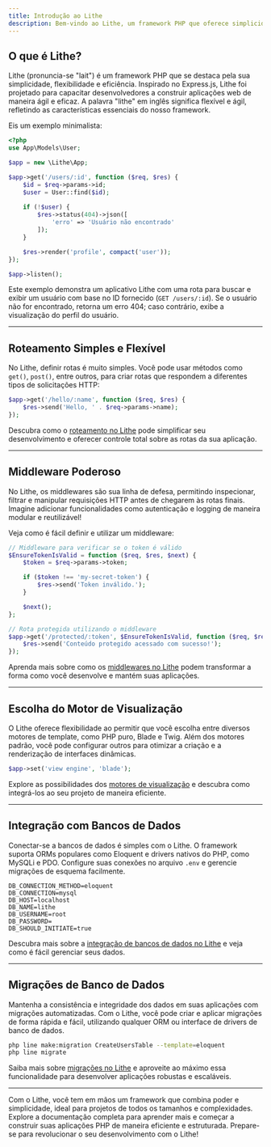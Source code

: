 ```yaml
---
title: Introdução ao Lithe 
description: Bem-vindo ao Lithe, um framework PHP que oferece simplicidade, flexibilidade e expressividade para desenvolvedores. Construa desde aplicações pequenas até plataformas web complexas de forma ágil e eficaz com o Lithe.
---
```


## O que é Lithe?

Lithe (pronuncia-se "lait") é um framework PHP que se destaca pela sua simplicidade, flexibilidade e eficiência. Inspirado no Express.js, Lithe foi projetado para capacitar desenvolvedores a construir aplicações web de maneira ágil e eficaz. A palavra "lithe" em inglês significa flexível e ágil, refletindo as características essenciais do nosso framework.

Eis um exemplo minimalista:

```php
<?php
use App\Models\User;

$app = new \Lithe\App;

$app->get('/users/:id', function ($req, $res) {
    $id = $req->params->id;
    $user = User::find($id);
    
    if (!$user) {
        $res->status(404)->json([
            'erro' => 'Usuário não encontrado'
        ]);
    } 

    $res->render('profile', compact('user'));
});

$app->listen(); 
```
Este exemplo demonstra um aplicativo Lithe com uma rota para buscar e exibir um usuário com base no ID fornecido (`GET /users/:id`). Se o usuário não for encontrado, retorna um erro 404; caso contrário, exibe a visualização do perfil do usuário.

---

## Roteamento Simples e Flexível

No Lithe, definir rotas é muito simples. Você pode usar métodos como `get()`, `post()`, entre outros, para criar rotas que respondem a diferentes tipos de solicitações HTTP:

```php
$app->get('/hello/:name', function ($req, $res) {
    $res->send('Hello, ' . $req->params->name);
});
```

Descubra como o [roteamento no Lithe](/docs/the-basics/routing) pode simplificar seu desenvolvimento e oferecer controle total sobre as rotas da sua aplicação.

---

## Middleware Poderoso

No Lithe, os middlewares são sua linha de defesa, permitindo inspecionar, filtrar e manipular requisições HTTP antes de chegarem às rotas finais. Imagine adicionar funcionalidades como autenticação e logging de maneira modular e reutilizável!

Veja como é fácil definir e utilizar um middleware:

```php
// Middleware para verificar se o token é válido
$EnsureTokenIsValid = function ($req, $res, $next) {
    $token = $req->params->token;

    if ($token !== 'my-secret-token') {
        $res->send('Token inválido.');
    }

    $next();
};

// Rota protegida utilizando o middleware
$app->get('/protected/:token', $EnsureTokenIsValid, function ($req, $res) {
    $res->send('Conteúdo protegido acessado com sucesso!');
});
```

Aprenda mais sobre como os [middlewares no Lithe](/docs/the-basics/middleware) podem transformar a forma como você desenvolve e mantém suas aplicações.

---

## Escolha do Motor de Visualização

O Lithe oferece flexibilidade ao permitir que você escolha entre diversos motores de template, como PHP puro, Blade e Twig. Além dos motores padrão, você pode configurar outros para otimizar a criação e a renderização de interfaces dinâmicas.
```php
$app->set('view engine', 'blade');
```

Explore as possibilidades dos [motores de visualização](/docs/the-basics/template-engines) e descubra como integrá-los ao seu projeto de maneira eficiente.

---

## Integração com Bancos de Dados

Conectar-se a bancos de dados é simples com o Lithe. O framework suporta ORMs populares como Eloquent e drivers nativos do PHP, como MySQLi e PDO. Configure suas conexões no arquivo `.env` e gerencie migrações de esquema facilmente.

```
DB_CONNECTION_METHOD=eloquent
DB_CONNECTION=mysql
DB_HOST=localhost
DB_NAME=lithe
DB_USERNAME=root
DB_PASSWORD=
DB_SHOULD_INITIATE=true
```

Descubra mais sobre a [integração de bancos de dados no Lithe](/docs/database/integration) e veja como é fácil gerenciar seus dados.

---

## Migrações de Banco de Dados

Mantenha a consistência e integridade dos dados em suas aplicações com migrações automatizadas. Com o Lithe, você pode criar e aplicar migrações de forma rápida e fácil, utilizando qualquer ORM ou interface de drivers de banco de dados.

```bash
php line make:migration CreateUsersTable --template=eloquent
php line migrate
```

Saiba mais sobre [migrações no Lithe](/docs/database/migrations) e aproveite ao máximo essa funcionalidade para desenvolver aplicações robustas e escaláveis.

---

Com o Lithe, você tem em mãos um framework que combina poder e simplicidade, ideal para projetos de todos os tamanhos e complexidades. Explore a documentação completa para aprender mais e começar a construir suas aplicações PHP de maneira eficiente e estruturada. Prepare-se para revolucionar o seu desenvolvimento com o Lithe!
